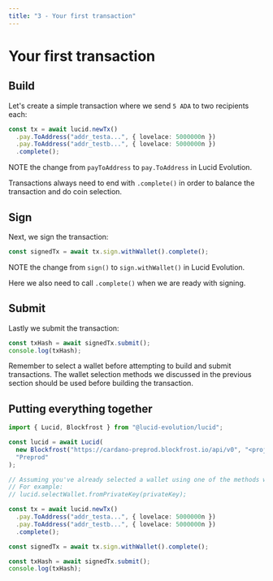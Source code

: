 ```yaml
---
title: "3 - Your first transaction"
---
```


# Your first transaction

## Build

Let's create a simple transaction where we send `5 ADA` to two recipients each:

```typescript
const tx = await lucid.newTx()
  .pay.ToAddress("addr_testa...", { lovelace: 5000000n })
  .pay.ToAddress("addr_testb...", { lovelace: 5000000n })
  .complete();
```

NOTE the change from `payToAddress` to `pay.ToAddress` in Lucid Evolution.

Transactions always need to end with `.complete()` in order to balance the transaction and do coin selection.

## Sign
Next, we sign the transaction:

```typescript
const signedTx = await tx.sign.withWallet().complete();
```

NOTE the change from `sign()` to `sign.withWallet()` in Lucid Evolution.

Here we also need to call `.complete()` when we are ready with signing.

## Submit

Lastly we submit the transaction:

```typescript
const txHash = await signedTx.submit();
console.log(txHash);
```

Remember to select a wallet before attempting to build and submit transactions. The wallet selection methods we discussed in the previous section should be used before building the transaction.

## Putting everything together

```typescript
import { Lucid, Blockfrost } from "@lucid-evolution/lucid";

const lucid = await Lucid(
  new Blockfrost("https://cardano-preprod.blockfrost.io/api/v0", "<projectId>"),
  "Preprod"
);

// Assuming you've already selected a wallet using one of the methods we discussed earlier
// For example:
// lucid.selectWallet.fromPrivateKey(privateKey);

const tx = await lucid.newTx()
  .pay.ToAddress("addr_testa...", { lovelace: 5000000n })
  .pay.ToAddress("addr_testb...", { lovelace: 5000000n })
  .complete();

const signedTx = await tx.sign.withWallet().complete();

const txHash = await signedTx.submit();
console.log(txHash);
```
